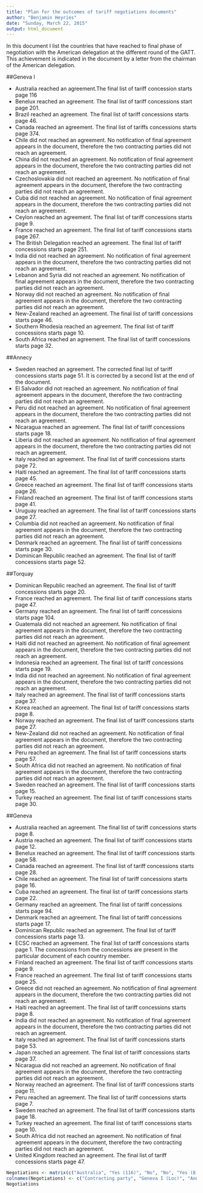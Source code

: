 ```yaml
---
title: "Plan for the outcomes of tariff negotiations documents"
author: "Benjamin Heyries"
date: "Sunday, March 22, 2015"
output: html_document
---
```


In this document I list the countries that have reached to final phase of negotiation with the American delegation at the different round of the GATT. This achievement is indicated in the document by a letter from the chairman of the American delegation.

##Geneva I

  * Australia reached an agreement.The final list of tariff concession starts page 116
  * Benelux reached an agreement. The final list of tariff concessions start page 201.
  * Brazil reached an agreement. The final list of tariff concessions starts page 46.
  * Canada reached an agreement. The final list of tariffs concessions starts page 374.
  * Chile did not reached an agreement. No notification of final agreement appears in the document, therefore the two contracting parties did not reach an agreement. 
  * China did not reached an agreement. No notification of final agreement appears in the document, therefore the two contracting parties did not reach an agreement.
  * Czechoslovakia did not reached an agreement. No notification of final agreement appears in the document, therefore the two contracting parties did not reach an agreement.
  * Cuba did not reached an agreement. No notification of final agreement appears in the document, therefore the two contracting parties did not reach an agreement.
  * Ceylon reached an agreement. The final list of tariff concessions starts page 9.
  * France reached an agreement. The final list of tariff concessions starts page 267.
  * The British Delegation reached an agreement. The final list of tariff concessions starts page 251.
  * India did not reached an agreement. No notification of final agreement appears in the document, therefore the two contracting parties did not reach an agreement.
  * Lebanon and Syria did not reached an agreement. No notification of final agreement appears in the document, therefore the two contracting parties did not reach an agreement.
  * Norway did not reached an agreement. No notification of final agreement appears in the document, therefore the two contracting parties did not reach an agreement.
  * New-Zealand reached an agreement. The final list of tariff concessions starts page 46.
  * Southern Rhodesia reached an agreement. The final list of tariff concessions starts page 10.
  * South Africa reached an agreement. The final list of tariff concessions starts page 32.

##Annecy

  * Sweden reached an agreement. The corrected final list of tariff concessions starts page 51. It is corrected by a second list at the end of the document.
  * El Salvador did not reached an agreement. No notification of final agreement appears in the document, therefore the two contracting parties did not reach an agreement.
  * Peru did not reached an agreement. No notification of final agreement appears in the document, therefore the two contracting parties did not reach an agreement.
  * Nicaragua reached an agreement. The final list of tariff concessions starts page 18.
  * Liberia did not reached an agreement. No notification of final agreement appears in the document, therefore the two contracting parties did not reach an agreement.
  * Italy reached an agreement. The final list of tariff concessions starts page 72.
  * Haiti reached an agreement. The final list of tariff concessions starts page 45.
  * Greece reached an agreement. The final list of tariff concessions starts page 26.
  * Finland reached an agreement. The final list of tariff concessions starts page 41.
  * Uruguay reached an agreement. The final list of tariff concessions starts page 27.
  * Columbia did not reached an agreement. No notification of final agreement appears in the document, therefore the two contracting parties did not reach an agreement.
  * Denmark reached an agreement. The final list of tariff concessions starts page 30.
  * Dominican Republic reached an agreement. The final list of tariff concessions starts page 52.
  
##Torquay

  * Dominican Republic reached an agreement. The final list of tariff concessions starts page 20.
  * France reached an agreement. The final list of tariff concessions starts page 47. 
  * Germany reached an agreement. The final list of tariff concessions starts page 104.
  * Guatemala did not reached an agreement. No notification of final agreement appears in the document, therefore the two contracting parties did not reach an agreement.
  * Haiti did not reached an agreement. No notification of final agreement appears in the document, therefore the two contracting parties did not reach an agreement.
  * Indonesia reached an agreement. The final list of tariff concessions starts page 19.
  * India did not reached an agreement. No notification of final agreement appears in the document, therefore the two contracting parties did not reach an agreement.
  * Italy reached an agreement. The final list of tariff concessions starts page 37.
  * Korea reached an agreement. The final list of tariff concessions starts page 8.
  * Norway reached an agreement. The final list of tariff concessions starts page 27.
  * New-Zealand did not reached an agreement. No notification of final agreement appears in the document, therefore the two contracting parties did not reach an agreement.
  * Peru reached an agreement. The final list of tariff concessions starts page 57.
  * South Africa did not reached an agreement. No notification of final agreement appears in the document, therefore the two contracting parties did not reach an agreement.
  * Sweden reached an agreement. The final list of tariff concessions starts page 15.
  * Turkey reached an agreement. The final list of tariff concessions starts page 30.
  
##Geneva

  * Australia reached an agreement. The final list of tariff concessions starts page 8.
  * Austria reached an agreement. The final list of tariff concessions starts page 12.
  * Benelux reached an agreement. The final list of tariff concessions starts page 58.
  * Canada reached an agreement. The final list of tariff concessions starts page 28.
  * Chile reached an agreement. The final list of tariff concessions starts page 16.
  * Cuba reached an agreement. The final list of tariff concessions starts page 22.
  * Germany reached an agreement. The final list of tariff concessions starts page 94.
  * Denmark reached an agreement. The final list of tariff concessions starts page 17.
  * Dominican Republic reached an agreement. The final list of tariff concessions starts page 13.
  * ECSC reached an agreement. The final list of tariff concessions starts page 1. The concessions from the concessions are present in the particular document of each country member.
  * Finland reached an agreement. The final list of tariff concessions starts page 9.
  * France reached an agreement. The final list of tariff concessions starts page 25.
  * Greece did not reached an agreement. No notification of final agreement appears in the document, therefore the two contracting parties did not reach an agreement.
  * Haiti reached an agreement. The final list of tariff concessions starts page 8.
  * India did not reached an agreement. No notification of final agreement appears in the document, therefore the two contracting parties did not reach an agreement.
  * Italy reached an agreement. The final list of tariff concessions starts page 53.
  * Japan reached an agreement. The final list of tariff concessions starts page 37.
  * Nicaragua did not reached an agreement. No notification of final agreement appears in the document, therefore the two contracting parties did not reach an agreement.
  * Norway reached an agreement. The final list of tariff concessions starts page 11.
  * Peru reached an agreement. The final list of tariff concessions starts page 7.
  * Sweden reached an agreement. The final list of tariff concessions starts page 18.
  * Turkey reached an agreement. The final list of tariff concessions starts page 10.
  * South Africa did not reached an agreement. No notification of final agreement appears in the document, therefore the two contracting parties did not reach an agreement.
  * United Kingdom reached an agreement. The final list of tariff concessions starts page 47.

```r
Negotiations <- matrix(c("Australia", "Yes (116)", "No", "No", "Yes (8)", "Austria", "No", "No", "No", "Yes (12)", "Benelux", "Yes (201)", "No", "No", "Yes (58)", "Brazil", "Yes (46)", "No", "No", "No", "Canada", "Yes (374)", "No", "No", "Yes (28)", "Chile", "No", "No", "No", "Yes (16)", "China", "No", "No","No" , "No", "Columbia", "No", "No", "No", "No", "Cuba", "No", "No", "No", "Yes (22)", "Czechoslovakia", "No", "No", "No", "No", "Ceylon", "Yes (9)", "No", "No", "No", "Denmark", "No", "Yes (30)", "No", "Yes (17)", "Dominican Republic", "No", "Yes (52)", "Yes (20)",  "Yes (13)", "El Salvador", "No", "No", "No", "No", "ECSC", "No", "No", "No", "Yes (1)", "Finland", "No", "Yes (41)", "No", "Yes (9)", "France", "Yes (267)", "No", "Yes (47)", "Yes (25)", "Germany", "No", "No", "Yes (104)", "No","Guatemala", "No", "No", "No", "No", "Greece", "No", "Yes (26)", "No", "No", "Haiti", "No", "Yes (45)", "No", "Yes (8)", "India", "No", "No", "No" , "No", "Indonesia", "No", "No", "Yes (19)", "No", "Italy", "No", "Yes (72)", "Yes (37)", "Yes (58)", "Korea", "No", "No", "Yes (8)", "No", "Lebanon-Syria", "No", "No", "No", "No", "Liberia", "No", "No", "No", "No", "Japan", "No", "No", "No", "Yes (37)", "Nicaragua", "No", "Yes (18)", "No", "No", "Norway", "No", "No", "Yes (27)", "Yes (11)", "New-Zealand", "Yes (46)", "No", "No", "No", "Peru", "No", "No", "Yes (57)", "Yes (7)", "Souhern Rhodesia", "Yes (10)", "No", "No", "No", "South Africa", "Yes (32)", "No", "No", "No", "Sweden", "No", "Yes (51)", "Yes (15)", "Yes 18", "Turkey", "No", "No", "Yes (30)", "Yes (10)", "United Kingdom", "Yes (251)", "No", "No", "Yes (47)", "Uruguay", "No", "Yes (27)", "No", "No"), ncol = 5, byrow = TRUE)
colnames(Negotiations) <- c("Contracting party", "Geneva I (Loc)", "Annecy (Loc)", "Torquay (Loc)", "Geneva II")
Negotiations
```

